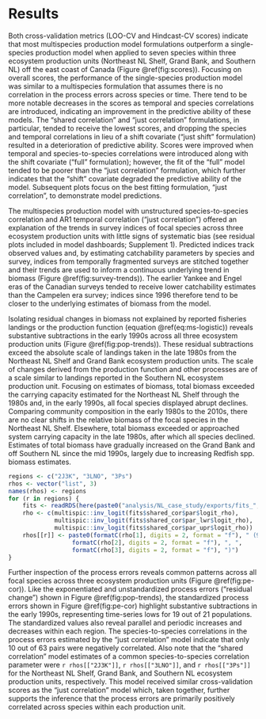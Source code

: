 
# Results  {-}

Both cross-validation metrics (LOO-CV and Hindcast-CV scores) indicate that most multispecies production model formulations outperform a single-species production model when applied to seven species within three ecosystem production units (Northeast NL Shelf, Grand Bank, and Southern NL) off the east coast of Canada (Figure \@ref(fig:scores)). Focusing on overall scores, the performance of the single-species production model was similar to a multispecies formulation that assumes there is no correlation in the process errors across species or time. There tend to be more notable decreases in the scores as temporal and species correlations are introduced, indicating an improvement in the predictive ability of these models. The "shared correlation" and "just correlation" formulations, in particular, tended to receive the lowest scores, and dropping the species and temporal correlations in lieu of a shift covariate ("just shift" formulation) resulted in a deterioration of predictive ability. Scores were improved when temporal and species-to-species correlations were introduced along with the shift covariate ("full" formulation); however, the fit of the "full" model tended to be poorer than the "just correlation" formulation, which further indicates that the "shift" covariate degraded the predictive ability of the model. Subsequent plots focus on the best fitting formulation, "just correlation", to demonstrate model predictions.

The multispecies production model with unstructured species-to-species correlation and AR1 temporal correlation ("just correlation") offered an explanation of the trends in survey indices of focal species across three ecosystem production units with little signs of systematic bias (see residual plots included in model dashboards; Supplement 1). Predicted indices track observed values and, by estimating catchability parameters by species and survey, indices from temporally fragmented surveys are stitched together and their trends are used to inform a continuous underlying trend in biomass (Figure \@ref(fig:survey-trends)). The earlier Yankee and Engel eras of the Canadian surveys tended to receive lower catchability estimates than the Campelen era survey; indices since 1996 therefore tend to be closer to the underlying estimates of biomass from the model.

Isolating residual changes in biomass not explained by reported fisheries landings or the production function (equation \@ref(eq:ms-logistic)) reveals substantive subtractions in the early 1990s across all three ecosystem production units (Figure \@ref(fig:pop-trends)). These residual subtractions exceed the absolute scale of landings taken in the late 1980s from the Northeast NL Shelf and Grand Bank ecosystem production units. The scale of changes derived from the production function and other processes are of a scale similar to landings reported in the Southern NL ecosystem production unit. Focusing on estimates of biomass, total biomass exceeded the carrying capacity estimated for the Northeast NL Shelf through the 1980s and, in the early 1990s, all focal species displayed abrupt declines. Comparing community composition in the early 1980s to the 2010s, there are no clear shifts in the relative biomass of the focal species in the Northeast NL Shelf. Elsewhere, total biomass exceeded or approached system carrying capacity in the late 1980s, after which all species declined. Estimates of total biomass have gradually increased on the Grand Bank and off Southern NL since the mid 1990s, largely due to increasing Redfish spp. biomass estimates.

```r

regions <- c("2J3K", "3LNO", "3Ps")
rhos <- vector("list", 3)
names(rhos) <- regions
for (r in regions) {
    fits <- readRDS(here(paste0("analysis/NL_case_study/exports/fits_", r, ".rds")))
    rho <- c(multispic::inv_logit(fits$shared_cor$par$logit_rho),
             multispic::inv_logit(fits$shared_cor$par_lwr$logit_rho),
             multispic::inv_logit(fits$shared_cor$par_upr$logit_rho))
    rhos[[r]] <- paste0(formatC(rho[1], digits = 2, format = "f"), " (95% CI: ", 
                  formatC(rho[2], digits = 2, format = "f"), ", ", 
                  formatC(rho[3], digits = 2, format = "f"), ")")
}

```


Further inspection of the process errors reveals common patterns across all focal species across three ecosystem production units (Figure \@ref(fig:pe-cor)). Like the exponentiated and unstandardized process errors ("residual change") shown in Figure \@ref(fig:pop-trends), the standardized process errors shown in Figure \@ref(fig:pe-cor) highlight substantive subtractions in the early 1990s, representing time-series lows for 19 out of 21 populations. The standardized values also reveal parallel and periodic increases and decreases within each region. The species-to-species correlations in the process errors estimated by the "just correlation" model indicate that only 10 out of 63 pairs were negatively correlated. Also note that the "shared correlation" model estimates of a common species-to-species correlation parameter were `r rhos[["2J3K"]]`, `r rhos[["3LNO"]]`, and `r rhos[["3Ps"]]` for the Northeast NL Shelf, Grand Bank, and Southern NL ecosystem production units, respectively. This model received similar cross-validation scores as the "just correlation" model which, taken together, further supports the inference that the process errors are primarily positively correlated across species within each production unit.

